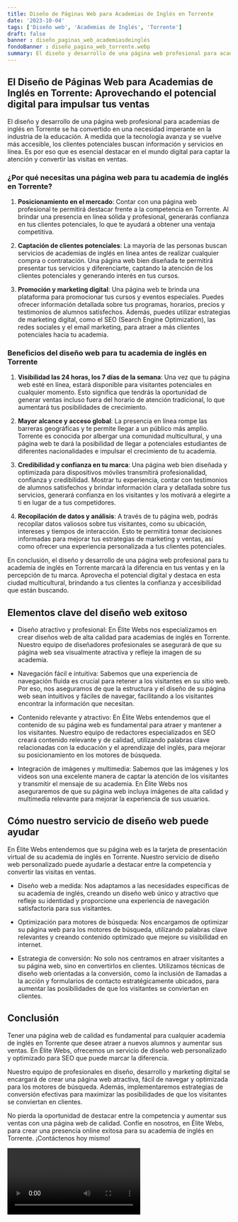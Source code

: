 ```yaml
---
title: Diseño de Páginas Web para Academias de Inglés en Torrente
date: '2023-10-04'
tags: ['Diseño web', 'Academias de Inglés', 'Torrente']
draft: false
banner : diseño_paginas_web_academiasdeinglés
fondoBanner : diseño_pagina_web_torrente.webp
summary: El diseño y desarrollo de una página web profesional para academias de inglés en Torrente se ha convertido en una necesidad imperante en la industria de la educación. A medida que la tecnología avanza y se vuelve más accesible, los clientes potenciales buscan información y servicios en línea. Es por eso que es esencial destacar en el mundo digital para captar la atención y convertir las visitas en ventas.
---
```


## El Diseño de Páginas Web para Academias de Inglés en Torrente: Aprovechando el potencial digital para impulsar tus ventas

El diseño y desarrollo de una página web profesional para academias de inglés en Torrente se ha convertido en una necesidad imperante en la industria de la educación. A medida que la tecnología avanza y se vuelve más accesible, los clientes potenciales buscan información y servicios en línea. Es por eso que es esencial destacar en el mundo digital para captar la atención y convertir las visitas en ventas.

### ¿Por qué necesitas una página web para tu academia de inglés en Torrente?

1. **Posicionamiento en el mercado**: Contar con una página web profesional te permitirá destacar frente a la competencia en Torrente. Al brindar una presencia en línea sólida y profesional, generarás confianza en tus clientes potenciales, lo que te ayudará a obtener una ventaja competitiva.

2. **Captación de clientes potenciales**: La mayoría de las personas buscan servicios de academias de inglés en línea antes de realizar cualquier compra o contratación. Una página web bien diseñada te permitirá presentar tus servicios y diferenciarte, captando la atención de los clientes potenciales y generando interés en tus cursos.

3. **Promoción y marketing digital**: Una página web te brinda una plataforma para promocionar tus cursos y eventos especiales. Puedes ofrecer información detallada sobre tus programas, horarios, precios y testimonios de alumnos satisfechos. Además, puedes utilizar estrategias de marketing digital, como el SEO (Search Engine Optimization), las redes sociales y el email marketing, para atraer a más clientes potenciales hacia tu academia.

### Beneficios del diseño web para tu academia de inglés en Torrente

1. **Visibilidad las 24 horas, los 7 días de la semana**: Una vez que tu página web esté en línea, estará disponible para visitantes potenciales en cualquier momento. Esto significa que tendrás la oportunidad de generar ventas incluso fuera del horario de atención tradicional, lo que aumentará tus posibilidades de crecimiento.

2. **Mayor alcance y acceso global**: La presencia en línea rompe las barreras geográficas y te permite llegar a un público más amplio. Torrente es conocida por albergar una comunidad multicultural, y una página web te dará la posibilidad de llegar a potenciales estudiantes de diferentes nacionalidades e impulsar el crecimiento de tu academia.

3. **Credibilidad y confianza en tu marca**: Una página web bien diseñada y optimizada para dispositivos móviles transmitirá profesionalidad, confianza y credibilidad. Mostrar tu experiencia, contar con testimonios de alumnos satisfechos y brindar información clara y detallada sobre tus servicios, generará confianza en los visitantes y los motivará a elegirte a ti en lugar de a tus competidores.

4. **Recopilación de datos y análisis**: A través de tu página web, podrás recopilar datos valiosos sobre tus visitantes, como su ubicación, intereses y tiempos de interacción. Esto te permitirá tomar decisiones informadas para mejorar tus estrategias de marketing y ventas, así como ofrecer una experiencia personalizada a tus clientes potenciales.

En conclusión, el diseño y desarrollo de una página web profesional para tu academia de inglés en Torrente marcará la diferencia en tus ventas y en la percepción de tu marca. Aprovecha el potencial digital y destaca en esta ciudad multicultural, brindando a tus clientes la confianza y accesibilidad que están buscando.

<GifSeo />

<Cta />

## Elementos clave del diseño web exitoso

- Diseño atractivo y profesional: En Élite Webs nos especializamos en crear diseños web de alta calidad para academias de inglés en Torrente. Nuestro equipo de diseñadores profesionales se asegurará de que su página web sea visualmente atractiva y refleje la imagen de su academia.

- Navegación fácil e intuitiva: Sabemos que una experiencia de navegación fluida es crucial para retener a los visitantes en su sitio web. Por eso, nos aseguramos de que la estructura y el diseño de su página web sean intuitivos y fáciles de navegar, facilitando a los visitantes encontrar la información que necesitan.

- Contenido relevante y atractivo: En Élite Webs entendemos que el contenido de su página web es fundamental para atraer y mantener a los visitantes. Nuestro equipo de redactores especializados en SEO creará contenido relevante y de calidad, utilizando palabras clave relacionadas con la educación y el aprendizaje del inglés, para mejorar su posicionamiento en los motores de búsqueda.

- Integración de imágenes y multimedia: Sabemos que las imágenes y los videos son una excelente manera de captar la atención de los visitantes y transmitir el mensaje de su academia. En Élite Webs nos aseguraremos de que su página web incluya imágenes de alta calidad y multimedia relevante para mejorar la experiencia de sus usuarios.

## Cómo nuestro servicio de diseño web puede ayudar

En Élite Webs entendemos que su página web es la tarjeta de presentación virtual de su academia de inglés en Torrente. Nuestro servicio de diseño web personalizado puede ayudarle a destacar entre la competencia y convertir las visitas en ventas.

- Diseño web a medida: Nos adaptamos a las necesidades específicas de su academia de inglés, creando un diseño web único y atractivo que refleje su identidad y proporcione una experiencia de navegación satisfactoria para sus visitantes.

- Optimización para motores de búsqueda: Nos encargamos de optimizar su página web para los motores de búsqueda, utilizando palabras clave relevantes y creando contenido optimizado que mejore su visibilidad en internet.

- Estrategia de conversión: No solo nos centramos en atraer visitantes a su página web, sino en convertirlos en clientes. Utilizamos técnicas de diseño web orientadas a la conversión, como la inclusión de llamadas a la acción y formularios de contacto estratégicamente ubicados, para aumentar las posibilidades de que los visitantes se conviertan en clientes.

## Conclusión

Tener una página web de calidad es fundamental para cualquier academia de inglés en Torrente que desee atraer a nuevos alumnos y aumentar sus ventas. En Élite Webs, ofrecemos un servicio de diseño web personalizado y optimizado para SEO que puede marcar la diferencia.

Nuestro equipo de profesionales en diseño, desarrollo y marketing digital se encargará de crear una página web atractiva, fácil de navegar y optimizada para los motores de búsqueda. Además, implementaremos estrategias de conversión efectivas para maximizar las posibilidades de que los visitantes se conviertan en clientes.

No pierda la oportunidad de destacar entre la competencia y aumentar sus ventas con una página web de calidad. Confíe en nosotros, en Élite Webs, para crear una presencia online exitosa para su academia de inglés en Torrente. ¡Contáctenos hoy mismo!

<Video />

<CtaBot job='Academias de Inglés' city='Torrente'/>

<Gmaps query='Torrente+españa+maps' />